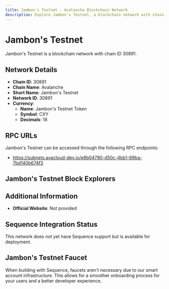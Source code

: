 ```yaml
--- 
title: Jambon's Testnet - Avalanche Blockchain Network
description: Explore Jambon's Testnet, a blockchain network with chain ID 30891. Learn about its native currency, Jambon's Testnet Token, and how to interact with the network.
---
```


# Jambon's Testnet

Jambon's Testnet is a blockchain network with chain ID 30891.

## Network Details

- **Chain ID**: 30891
- **Chain Name**: Avalanche
- **Short Name**: Jambon's Testnet
- **Network ID**: 30891
- **Currency**: 
  - **Name**: Jambon's Testnet Token
  - **Symbol**: CXY
  - **Decimals**: 18

## RPC URLs

Jambon's Testnet can be accessed through the following RPC endpoints:

- https://subnets.avacloud-dev.io/e8b04790-d50c-4bb1-89ba-7bd140b674f3

## Jambon's Testnet Block Explorers



## Additional Information

- **Official Website**: Not provided

## Sequence Integration Status

This network does not yet have Sequence support but is available for deployment.

## Jambon's Testnet Faucet

When building with Sequence, faucets aren't necessary due to our smart account infrastructure. This allows for a smoother onboarding process for your users and a better developer experience.
